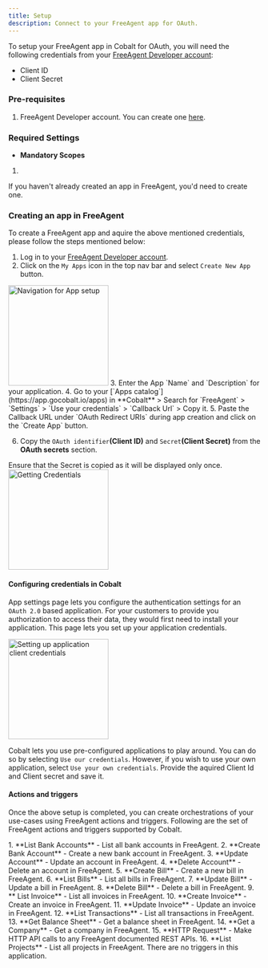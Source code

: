 ```yaml
---
title: Setup
description: Connect to your FreeAgent app for OAuth.
---
```

To setup your FreeAgent app in Cobalt for OAuth, you will need the following credentials from your [FreeAgent Developer account](https://dev.freeagent.com/apps):
- Client ID
- Client Secret

### Pre-requisites

1. FreeAgent Developer account. You can create one [here](https://dev.freeagent.com/signup).

### Required Settings

* **Mandatory Scopes** 
1. 

<Info>If you haven't already created an app in FreeAgent, you'd need to create one.</Info>

### Creating an app in FreeAgent

To create a FreeAgent app and aquire the above mentioned credentials, please follow the steps mentioned below:

1. Log in to your [FreeAgent Developer account](https://dev.freeagent.com/apps).
2. Click on the `My Apps` icon in the top nav bar and select `Create New App` button.
<img height="200" src="/images/Freeagent/freeagent_navigation.png" alt="Navigation for App setup"/>
3. Enter the App `Name` and `Description` for your application.
4. Go to your [`Apps catalog`](https://app.gocobalt.io/apps) in **Cobalt** > Search for `FreeAgent` > `Settings` > `Use your credentials` > `Callback Url` > Copy it.
5. Paste the Callback URL under `OAuth Redirect URIs` during app creation and click on the `Create App` button.

6. Copy the `OAuth identifier`**(Client ID)** and `Secret`**(Client Secret)** from the **OAuth secrets** section.
<Note>
Ensure that the Secret is copied as it will be displayed only once.
</Note>
<img height="200" src="/images/Freeagent/freeagent_credentials.png" alt="Getting Credentials"/>

#### Configuring credentials in Cobalt
App settings page lets you configure the authentication settings for an `OAuth 2.0` based application. For your customers to provide you authorization to access their data,
they would first need to install your application. This page lets you set up your application credentials.

<img height="200" src="/images/Freeagent/freeagent_cobalt.png" alt="Setting up application client credentials"/>

Cobalt lets you use pre-configured applications to play around. You can do so by selecting `Use our credentials`. However, if you wish to use your own application,
select `Use your own credentials`. Provide the aquired Client Id and Client secret and save it.

#### Actions and triggers
Once the above setup is completed, you can create orchestrations of your use-cases using FreeAgent actions and triggers. Following are the set of FreeAgent actions and triggers
supported by Cobalt.

<Tabs>
  <Tab title="Actions">
  <AccordionGroup>
  <Accordion title="Accounts">
     1. **List Bank Accounts** - List all bank accounts in FreeAgent.
     2. **Create Bank Account** - Create a new bank account in FreeAgent.
     3. **Update Account** - Update an account in FreeAgent.
     4. **Delete Account** - Delete an account in FreeAgent.
     </Accordion>
     <Accordion title="Bills">
     5. **Create Bill** - Create a new bill in FreeAgent.
     6. **List Bills** - List all bills in FreeAgent.
     7. **Update Bill** - Update a bill in FreeAgent.
     8. **Delete Bill** - Delete a bill in FreeAgent.
      </Accordion>
     <Accordion title="Invoice">
     9. ** List Invoice** - List all invoices in FreeAgent.
     10. **Create Invoice** - Create an invoice in FreeAgent.
     11. **Update Invoice** - Update an invoice in FreeAgent.
      </Accordion>
     <Accordion title="Transaction">
     12. **List Transactions** - List all transactions in FreeAgent.
      </Accordion>
         <Accordion title="Balance Sheet">
     13. **Get Balance Sheet** - Get a balance sheet in FreeAgent.
      </Accordion>
         <Accordion title="Company">
     14. **Get a Company** - Get a company in FreeAgent.
      </Accordion>
     <Accordion title="Others">
     15. **HTTP Request** - Make HTTP API calls to any FreeAgent documented REST APIs.
     16. **List Projects** - List all projects in FreeAgent.
      </Accordion>
    </AccordionGroup>
  </Tab>
  
  <Tab title="Triggers">
        There are no triggers in this application.
  </Tab>
</Tabs>